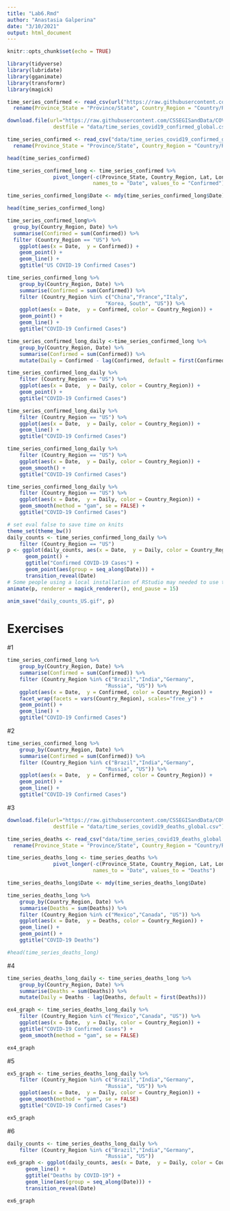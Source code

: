 ```yaml
---
title: "Lab6.Rmd"
author: "Anastasia Galperina"
date: "3/10/2021"
output: html_document
---
```


```r
knitr::opts_chunk$set(echo = TRUE)
```

```r
library(tidyverse)
library(lubridate)
library(gganimate)
library(transformr)
library(magick)
```

```r
time_series_confirmed <- read_csv(url("https://raw.githubusercontent.com/CSSEGISandData/COVID-19/master/csse_covid_19_data/csse_covid_19_time_series/time_series_covid19_confirmed_global.csv")) %>%
  rename(Province_State = "Province/State", Country_Region = "Country/Region") 
```

```r
download.file(url="https://raw.githubusercontent.com/CSSEGISandData/COVID-19/master/csse_covid_19_data/csse_covid_19_time_series/time_series_covid19_confirmed_global.csv", 
               destfile = "data/time_series_covid19_confirmed_global.csv")
```

```r
time_series_confirmed <- read_csv("data/time_series_covid19_confirmed_global.csv")%>%
  rename(Province_State = "Province/State", Country_Region = "Country/Region")
```

```r
head(time_series_confirmed)
```

```r
time_series_confirmed_long <- time_series_confirmed %>% 
               pivot_longer(-c(Province_State, Country_Region, Lat, Long),
                            names_to = "Date", values_to = "Confirmed") 
```

```r
time_series_confirmed_long$Date <- mdy(time_series_confirmed_long$Date)
```

```r
head(time_series_confirmed_long)
```

```r
time_series_confirmed_long%>% 
  group_by(Country_Region, Date) %>% 
  summarise(Confirmed = sum(Confirmed)) %>% 
  filter (Country_Region == "US") %>% 
    ggplot(aes(x = Date,  y = Confirmed)) + 
    geom_point() +
    geom_line() +
    ggtitle("US COVID-19 Confirmed Cases")
```

```r
time_series_confirmed_long %>% 
    group_by(Country_Region, Date) %>% 
    summarise(Confirmed = sum(Confirmed)) %>% 
    filter (Country_Region %in% c("China","France","Italy", 
                                "Korea, South", "US")) %>% 
    ggplot(aes(x = Date,  y = Confirmed, color = Country_Region)) + 
    geom_point() +
    geom_line() +
    ggtitle("COVID-19 Confirmed Cases")
```

```r
time_series_confirmed_long_daily <-time_series_confirmed_long %>% 
    group_by(Country_Region, Date) %>% 
    summarise(Confirmed = sum(Confirmed)) %>% 
    mutate(Daily = Confirmed - lag(Confirmed, default = first(Confirmed )))
```

```r
time_series_confirmed_long_daily %>% 
    filter (Country_Region == "US") %>% 
    ggplot(aes(x = Date,  y = Daily, color = Country_Region)) + 
    geom_point() +
    ggtitle("COVID-19 Confirmed Cases")
```

```r
time_series_confirmed_long_daily %>% 
    filter (Country_Region == "US") %>% 
    ggplot(aes(x = Date,  y = Daily, color = Country_Region)) + 
    geom_line() +
    ggtitle("COVID-19 Confirmed Cases")
```

```r
time_series_confirmed_long_daily %>% 
    filter (Country_Region == "US") %>% 
    ggplot(aes(x = Date,  y = Daily, color = Country_Region)) + 
    geom_smooth() +
    ggtitle("COVID-19 Confirmed Cases")
```

```r
time_series_confirmed_long_daily %>% 
    filter (Country_Region == "US") %>% 
    ggplot(aes(x = Date,  y = Daily, color = Country_Region)) + 
    geom_smooth(method = "gam", se = FALSE) +
    ggtitle("COVID-19 Confirmed Cases")
```

```r
# set eval false to save time on knits
theme_set(theme_bw())
daily_counts <- time_series_confirmed_long_daily %>% 
    filter (Country_Region == "US")
p <- ggplot(daily_counts, aes(x = Date,  y = Daily, color = Country_Region)) + 
      geom_point() +
      ggtitle("Confirmed COVID-19 Cases") +
      geom_point(aes(group = seq_along(Date))) +
      transition_reveal(Date) 
# Some people using a local installation of RStudio may needed to use this line instead
animate(p, renderer = magick_renderer(), end_pause = 15)
```

```r
anim_save("daily_counts_US.gif", p)
```

# Exercises

#1
```r
time_series_confirmed_long %>% 
    group_by(Country_Region, Date) %>% 
    summarise(Confirmed = sum(Confirmed)) %>% 
    filter (Country_Region %in% c("Brazil","India","Germany", 
                                "Russia", "US")) %>%
    ggplot(aes(x = Date,  y = Confirmed, color = Country_Region)) + 
    facet_wrap(facets = vars(Country_Region), scales="free_y") +
    geom_point() +
    geom_line() +
    ggtitle("COVID-19 Confirmed Cases")
```

#2
```r
time_series_confirmed_long %>% 
    group_by(Country_Region, Date) %>% 
    summarise(Confirmed = sum(Confirmed)) %>% 
    filter (Country_Region %in% c("Brazil","India","Germany", 
                                "Russia", "US")) %>%
    ggplot(aes(x = Date,  y = Confirmed, color = Country_Region)) + 
    geom_point() +
    geom_line() +
    ggtitle("COVID-19 Confirmed Cases")
```

#3
```r
download.file(url="https://raw.githubusercontent.com/CSSEGISandData/COVID-19/master/csse_covid_19_data/csse_covid_19_time_series/time_series_covid19_deaths_global.csv", 
               destfile = "data/time_series_covid19_deaths_global.csv")
```

```r
time_series_deaths <- read_csv("data/time_series_covid19_deaths_global.csv")%>%
  rename(Province_State = "Province/State", Country_Region = "Country/Region")
```

```r
time_series_deaths_long <- time_series_deaths %>% 
               pivot_longer(-c(Province_State, Country_Region, Lat, Long),
                            names_to = "Date", values_to = "Deaths") 
```

```r
time_series_deaths_long$Date <- mdy(time_series_deaths_long$Date)
```

```r
time_series_deaths_long %>% 
    group_by(Country_Region, Date) %>% 
    summarise(Deaths = sum(Deaths)) %>% 
    filter (Country_Region %in% c("Mexico","Canada", "US")) %>% 
    ggplot(aes(x = Date,  y = Deaths, color = Country_Region)) + 
    geom_line() +
    geom_point() +
    ggtitle("COVID-19 Deaths")

#head(time_series_deaths_long)
```

#4
```r
time_series_deaths_long_daily <- time_series_deaths_long %>% 
    group_by(Country_Region, Date) %>% 
    summarise(Deaths = sum(Deaths)) %>% 
    mutate(Daily = Deaths - lag(Deaths, default = first(Deaths)))
```
```r
ex4_graph <- time_series_deaths_long_daily %>% 
    filter (Country_Region %in% c("Mexico","Canada", "US")) %>% 
    ggplot(aes(x = Date,  y = Daily, color = Country_Region)) + 
    ggtitle("COVID-19 Confirmed Cases") +
    geom_smooth(method = "gam", se = FALSE) 

ex4_graph
```


#5
```r
ex5_graph <- time_series_deaths_long_daily %>% 
    filter (Country_Region %in% c("Brazil","India","Germany", 
                                "Russia", "US")) %>%
    ggplot(aes(x = Date,  y = Daily, color = Country_Region)) + 
    geom_smooth(method = "gam", se = FALSE) 
    ggtitle("COVID-19 Confirmed Cases")

ex5_graph
```

#6
```r
daily_counts <- time_series_deaths_long_daily %>% 
    filter (Country_Region %in% c("Brazil","India","Germany", 
                                "Russia", "US"))
ex6_graph <- ggplot(daily_counts, aes(x = Date,  y = Daily, color = Country_Region)) + 
      geom_line() +
      ggtitle("Deaths by COVID-19") +
      geom_line(aes(group = seq_along(Date))) +
      transition_reveal(Date)

ex6_graph
```



